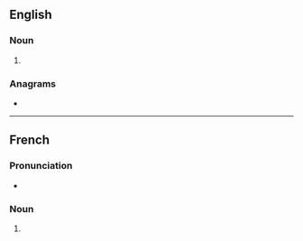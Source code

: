 ==English==

===Noun===
{{head|en|noun form}}

# {{plural of|en|cornemuse}}

===Anagrams===
* {{anagrams|en|a=ceemnorssu|reconsumes}}

----

==French==

===Pronunciation===
* {{audio|fr|LL-Q150 (fra)-Lyokoï-cornemuses.wav|Audio}}

===Noun===
{{head|fr|noun form|g=f}}

# {{plural of|fr|cornemuse}}